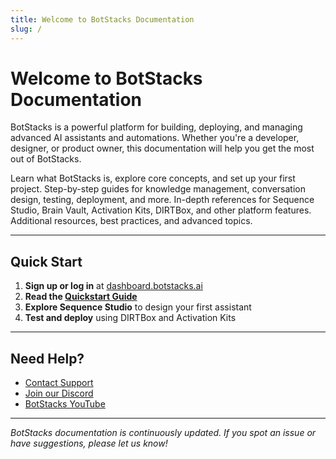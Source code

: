 ```yaml
---
title: Welcome to BotStacks Documentation
slug: /
---
```



# Welcome to BotStacks Documentation

BotStacks is a powerful platform for building, deploying, and managing advanced AI assistants and automations. Whether you're a developer, designer, or product owner, this documentation will help you get the most out of BotStacks.

<CardGroup>
  <Card title="Getting Started" href="/category/02-getting-started/">
    Learn what BotStacks is, explore core concepts, and set up your first project.
  </Card>
  <Card title="Common Tasks" href="/category/03-common-tasks/">
    Step-by-step guides for knowledge management, conversation design, testing, deployment, and more.
  </Card>
  <Card title="Tools & Features" href="/category/04-tools-features/">
    In-depth references for Sequence Studio, Brain Vault, Activation Kits, DIRTBox, and other platform features.
  </Card>
  <Card title="Resources" href="/category/05-resources/">
    Additional resources, best practices, and advanced topics.
  </Card>
</CardGroup>

---

## Quick Start

1. **Sign up or log in** at [dashboard.botstacks.ai](https://dashboard.botstacks.ai)
2. **Read the [Quickstart Guide](/category/02-getting-started/03-quickstart-guide/)**
3. **Explore Sequence Studio** to design your first assistant
4. **Test and deploy** using DIRTBox and Activation Kits

---

## Need Help?

- [Contact Support](mailto:support@botstacks.ai)
- [Join our Discord](https://discord.gg/suMCX9NZSs)
- [BotStacks YouTube](https://www.youtube.com/@BotStacksai/videos)

---

_BotStacks documentation is continuously updated. If you spot an issue or have suggestions, please let us know!_ 